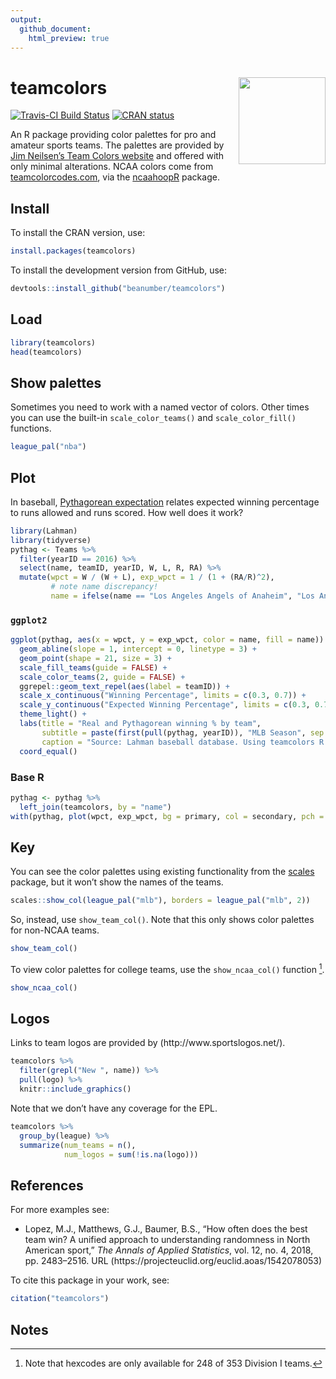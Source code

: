 ```yaml
---
output:
  github_document:
    html_preview: true
---
```

# teamcolors <img src='man/figures/logo.png' align="right" height="139" />

<!-- badges: start -->
[![Travis-CI Build Status](https://travis-ci.org/beanumber/teamcolors.svg?branch=master)](https://travis-ci.org/beanumber/teamcolors)
[![CRAN status](https://www.r-pkg.org/badges/version/teamcolors)](https://cran.r-project.org/package=teamcolors)
<!-- badges: end -->


An R package providing color palettes for pro and amateur sports teams. The palettes are provided by [Jim Neilsen's Team Colors website](http://jim-nielsen.com/teamcolors/) and offered with only minimal alterations. NCAA colors come from [teamcolorcodes.com](https://teamcolorcodes.com/), via the [ncaahoopR](https://github.com/lbenz730/ncaahoopR) package.

## Install

To install the CRAN version, use:

```r
install.packages(teamcolors)
```

To install the development version from GitHub, use:

```r
devtools::install_github("beanumber/teamcolors")
```

## Load

```r
library(teamcolors)
head(teamcolors)
```

## Show palettes

Sometimes you need to work with a named vector of colors. Other times you can use the built-in `scale_color_teams()` and `scale_color_fill()` functions. 

```r
league_pal("nba")
```

## Plot

In baseball, [Pythagorean expectation](https://en.wikipedia.org/wiki/Pythagorean_expectation) relates expected winning percentage to runs allowed and runs scored. How well does it work? 

```r
library(Lahman)
library(tidyverse)
pythag <- Teams %>%
  filter(yearID == 2016) %>%
  select(name, teamID, yearID, W, L, R, RA) %>%
  mutate(wpct = W / (W + L), exp_wpct = 1 / (1 + (RA/R)^2),
         # note name discrepancy!
         name = ifelse(name == "Los Angeles Angels of Anaheim", "Los Angeles Angels", name))
```

### `ggplot2`

```r
ggplot(pythag, aes(x = wpct, y = exp_wpct, color = name, fill = name)) + 
  geom_abline(slope = 1, intercept = 0, linetype = 3) + 
  geom_point(shape = 21, size = 3) + 
  scale_fill_teams(guide = FALSE) + 
  scale_color_teams(2, guide = FALSE) + 
  ggrepel::geom_text_repel(aes(label = teamID)) + 
  scale_x_continuous("Winning Percentage", limits = c(0.3, 0.7)) + 
  scale_y_continuous("Expected Winning Percentage", limits = c(0.3, 0.7)) + 
  theme_light() +
  labs(title = "Real and Pythagorean winning % by team",
       subtitle = paste(first(pull(pythag, yearID)), "MLB Season", sep = " "),
       caption = "Source: Lahman baseball database. Using teamcolors R pkg") +
  coord_equal()
```

### Base R

```r
pythag <- pythag %>%
  left_join(teamcolors, by = "name")
with(pythag, plot(wpct, exp_wpct, bg = primary, col = secondary, pch = 21, cex = 3))
```


## Key

You can see the color palettes using existing functionality from the [scales](https://github.com/r-lib/scales) package, but it won't show the names of the teams. 

```r
scales::show_col(league_pal("mlb"), borders = league_pal("mlb", 2))
```

So, instead, use `show_team_col()`. Note that this only shows color palettes for non-NCAA teams.

```r
show_team_col()
```


To view color palettes for college teams, use the `show_ncaa_col()` function [^ncaa]. 

[^ncaa]: Note that hexcodes are only available for 248 of 353 Division I teams.

```r
show_ncaa_col()
```


## Logos

Links to team logos are provided by (http://www.sportslogos.net/).

```r
teamcolors %>%
  filter(grepl("New ", name)) %>% 
  pull(logo) %>%
  knitr::include_graphics()
```

Note that we don't have any coverage for the EPL.

```r
teamcolors %>%
  group_by(league) %>%
  summarize(num_teams = n(), 
            num_logos = sum(!is.na(logo)))
```

## References

For more examples see: 

- Lopez, M.J., Matthews, G.J., Baumer, B.S., "How often does the best team win? A unified approach to understanding randomness in North American sport," *The Annals of Applied Statistics*, vol. 12, no. 4, 2018, pp. 2483--2516. URL (https://projecteuclid.org/euclid.aoas/1542078053)

To cite this package in your work, see:

```r
citation("teamcolors")
```

## Notes
